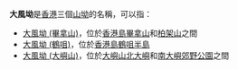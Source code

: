'''大風坳'''是[[香港|香港]]三個[[山坳|山坳]]的名稱，可以指：
* [[大風坳_(畢拿山)|大風坳 (畢拿山)]]，位於[[香港島|香港島]][[畢拿山|畢拿山]]和[[柏架山|柏架山]]之間
* [[大風坳_(鶴咀)|大風坳 (鶴咀)]]，位於[[香港島|香港島]][[鶴咀半島|鶴咀半島]]
* [[大風坳_(大嶼山)|大風坳 (大嶼山)]]，位於[[大嶼山|大嶼山]][[北大嶼郊野公園|北大嶼]]和[[南大嶼郊野公園|南大嶼郊野公園]]之間
{{disambig|Cat=三字中国地名消歧义}}